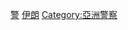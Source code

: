 {{Commonscat|Police of Iran}}

[[Category:伊朗執法|警]]
[[Category:各國警察|伊朗]]
[[Category:亞洲警察|Category:亞洲警察]]